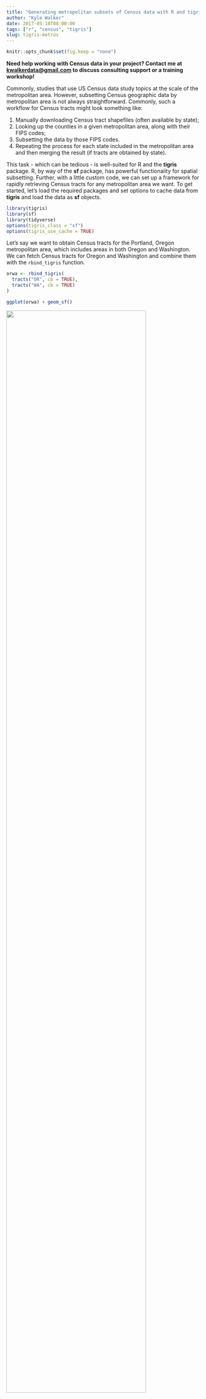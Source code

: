 ```yaml
---
title: "Generating metropolitan subsets of Census data with R and tigris"
author: "Kyle Walker"
date: 2017-05-18T08:00:00
tags: ["r", "census", "tigris"]
slug: tigris-metros
---
```


```r
knitr::opts_chunk$set(fig.keep = "none")
```

__Need help working with Census data in your project?  Contact me at <kwalkerdata@gmail.com> to discuss consulting support or a training workshop!__

Commonly, studies that use US Census data study topics at the scale of the metropolitan area.  However, subsetting Census geographic data by metropolitan area is not always straightforward.  Commonly, such a workflow for Census tracts might look something like: 

1. Manually downloading Census tract shapefiles (often available by state); 
2. Looking up the counties in a given metropolitan area, along with their FIPS codes;
3. Subsetting the data by those FIPS codes.  
4. Repeating the process for each state included in the metropolitan area and then merging the result (if tracts are obtained by state).  

This task - which can be tedious - is well-suited for R and the __tigris__ package.  R, by way of the __sf__ package, has powerful functionality for spatial subsetting.  Further, with a little custom code, we can set up a framework for rapidly retrieving Census tracts for any metropolitan area we want.  To get started, let's load the required packages and set options to cache data from __tigris__ and load the data as __sf__ objects.  

```r
library(tigris)
library(sf)
library(tidyverse)
options(tigris_class = "sf")
options(tigris_use_cache = TRUE)

```

Let's say we want to obtain Census tracts for the Portland, Oregon metropolitan area, which includes areas in both Oregon and Washington.  We can fetch Census tracts for Oregon and Washington and combine them with the `rbind_tigris` function. 
```r
orwa <- rbind_tigris(
  tracts("OR", cb = TRUE), 
  tracts("WA", cb = TRUE)
)

ggplot(orwa) + geom_sf()
```

<img src=https://walkerke.github.io/img/2017/tigris-metros/f1.png style="width: 85%">

We can then subset these tracts spatially by locating the boundary of the Portland metropolitan area available in the `core_based_statistical_areas` function.  Use the `View` function in RStudio and browse the dataset if you are unsure of how to format the string used to filter the data.  

```r
cb <- core_based_statistical_areas(cb = TRUE)

pdx <- filter(cb, grepl("Portland-Vancouver", NAME))

ggplot(pdx) + geom_sf()

```

<img src=https://walkerke.github.io/img/2017/tigris-metros/f2.png style="width: 85%">

The simplest way to do spatial subsetting in __sf__ is by indexing the data you'd like to subset by the spatial overlay.  This will return all tracts that intersect the metropolitan area.  

```r
p1 <- orwa[pdx,]

ggplot() + 
  geom_sf(data = p1) + 
  geom_sf(data = pdx, fill = NA, color = "red")

```

<img src=https://walkerke.github.io/img/2017/tigris-metros/f3.png style="width: 85%">

We notice a problem here - we've returned all tracts within the metropolitan area, but also those outside it that touch the metropolitan area's boundary.  Fortunately, __sf__ includes a suite of methods for spatial overlay.  We'll use the `st_within` method to identify those tracts _within_ the boundary of the metropolitan area.  Further, as the Census Bureau designs its shapefiles to align cleanly, we shouldn't have any spatial overlay problems here.  

```r
w1 <- st_within(orwa, pdx)

print(length(w1))

print(w1[1:5])

```

We see that the object `w1` is a list with the same length as our `orwa` data frame.  Values either are length-0 integers - representing tracts that are not within the metro area - or `1`, representing tracts that are.  In turn, we can use __purrr__ to convert this to a logical vector and subset our data accordingly.  

```r
w2 <- map_lgl(w1, function(x) {
  if (length(x) == 1) {
    return(TRUE)
  } else {
    return(FALSE)
  }
})

p2 <- orwa[w2,]

ggplot() + 
  geom_sf(data = p2) + 
  geom_sf(data = pdx, fill = NA, color = "red")

```

<img src=https://walkerke.github.io/img/2017/tigris-metros/f4.png style="width: 85%">

Perfect!  Now, let's say you want to make this extensible to other metropolitan areas on-demand.  We'll need a function that does the following: 

1. Takes a metropolitan area as input, and detects the states in which the metro area is located; 
2. Retrieves tracts for those states; 
3. Identifies the tracts located within the metro area's boundary.  

Here's how to do it: 

```r
metro_tracts <- function(metro_name) {
  
  # First, identify which states intersect the metro area using the
  # `states` function in tigris
  st <- states(cb = TRUE)
  cb <- core_based_statistical_areas(cb = TRUE)
  metro <- filter(cb, grepl(metro_name, NAME))
  
  stcodes <- st[metro,]$STATEFP
  
  # Then, fetch the tracts, using rbind_tigris if there is more
  # than one state
  if (length(stcodes) > 1) {
    tr <- rbind_tigris(
      map(stcodes, function(x) {
        tracts(x, cb = TRUE)
      })
    )
  } else {
    tr <- tracts(x, cb = TRUE)
  }
  
  # Now, find out which tracts are within the metro area
  within <- st_within(tr, metro)
  
  within_lgl <- map_lgl(within, function(x) {
    if (length(x) == 1) {
      return(TRUE)
    } else {
      return(FALSE)
    }
  })
  
  # Finally, subset and return the output
  output <- tr[within_lgl,]
  
  return(output)
  
}

```

Let's try it out! Here's Chicago: 

```r
chi <- metro_tracts("Chicago")

ggplot(chi) + geom_sf()

```

<img src=https://walkerke.github.io/img/2017/tigris-metros/f5.png style="width: 85%">

And here's Boston: 

```r
bos <- metro_tracts("Boston")

ggplot(bos) + geom_sf()

```

<img src=https://walkerke.github.io/img/2017/tigris-metros/f6.png style="width: 85%">

